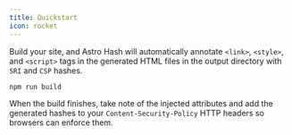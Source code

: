 ```yaml
---
title: Quickstart
icon: rocket
---
```


Build your site, and Astro Hash will automatically annotate `<link>`, `<style>`, and `<script>` tags in the generated HTML files in the output directory with `SRI` and `CSP` hashes.

```bash
npm run build
```

When the build finishes, take note of the injected attributes and add the generated hashes to your `Content-Security-Policy` HTTP headers so browsers can enforce them.
